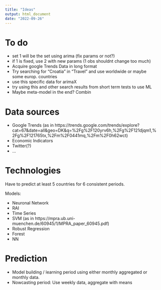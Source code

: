 ```yaml
---
title: "Ideas"
output: html_document
date: "2022-09-26"
---
```

# To do

  * set 1 will be the set using arima (fix params or not?)
  * if 1 is fixed, use 2 with new params (1 obs shouldnt change too much)
  * Acquire google Trends Data in long format
  * Try searching for "Croatia" in "Travel" and use worldwide or maybe some europ. countries
  * use this specific data for arimaX
  * try using this and other search results from short term tests to use ML 
  * Maybe meta-model in the end? Combin

# Data sources

  * Google Trends (as in https://trends.google.com/trends/explore?cat=67&date=all&geo=DK&q=%2Fg%2F120yrv6h,%2Fg%2F121djqm1,%2Fg%2F121765tx,%2Fm%2F0441mq,%2Fm%2F0h62wct)
  * Economic Indicators
  * Twitter(?)
  * ...

# Technologies

Have to predict at least 5 countries for 6 consistent periods.

Models:

  * Neuronal Network
  * RAI
  * Time Series 
  * SVM (as in https://mpra.ub.uni-muenchen.de/60945/1/MPRA_paper_60945.pdf)
  * Robust Regression
  * Forest
  * NN
  
# Prediction

  * Model building / learning period using either monthly aggregated or monthly data.
  * Nowcasting period: Use weekly data, aggregate with means
  
  
